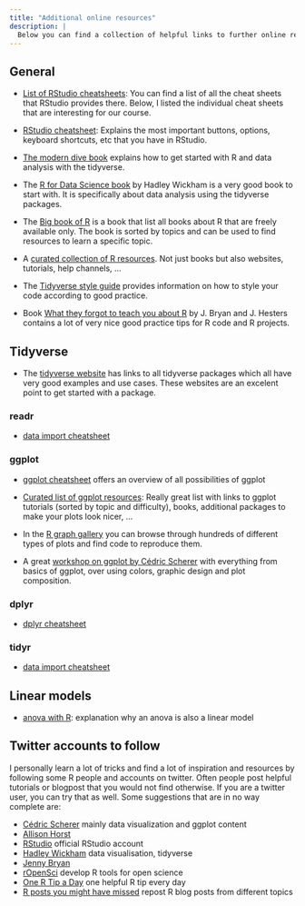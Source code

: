 ```yaml
---
title: "Additional online resources"
description: |
  Below you can find a collection of helpful links to further online resources regarding the workshop topics.
---
```


## General

- [List of RStudio cheatsheets](https://www.rstudio.com/resources/cheatsheets/): You can find a list of all the cheat sheets that RStudio provides there. Below, I listed the individual cheat sheets that are interesting for our course.

- [RStudio cheatsheet](https://raw.githubusercontent.com/rstudio/cheatsheets/master/rstudio-ide.pdf): Explains the most important buttons, options, keyboard shortcuts, etc that you have in RStudio.

- [The modern dive book](https://moderndive.com/1-getting-started.html#code) explains how to get started with R and data analysis with the tidyverse.

- The [R for Data Science book](https://r4ds.had.co.nz/index.html) by Hadley Wickham is a very good book to start with. It is specifically about data analysis using the tidyverse packages.

- The [Big book of R](https://www.bigbookofr.com/) is a book that list all books about R that are freely available only. The book is sorted by topics and can be used to find resources to learn a specific topic.

- A [curated collection of R resources](https://github.com/iamericfletcher/awesome-r-learning-resources). Not just books but also websites, tutorials, help channels, ...

- The [Tidyverse style guide](https://style.tidyverse.org/) provides information on how to style your code according to good practice.

- Book [What they forgot to teach you about R](https://rstats.wtf/) by J. Bryan and J. Hesters contains a lot of very nice good practice tips for R code and R projects.

## Tidyverse

- The [tidyverse website](https://tidyverse.org/) has links to all tidyverse packages which all have very good examples and use cases. These websites are an excelent point to get started with a package.

### readr

- [data import cheatsheet](https://raw.githubusercontent.com/rstudio/cheatsheets/master/data-import.pdf)

### ggplot

- [ggplot cheatsheet](https://raw.githubusercontent.com/rstudio/cheatsheets/master/data-visualization-2.1.pdf) offers an overview of all possibilities of ggplot

- [Curated list of ggplot resources](https://github.com/erikgahner/awesome-ggplot2):
Really great list with links to ggplot tutorials (sorted by topic and difficulty), books, additional packages to make your plots look nicer, ...

- In the [R graph gallery](https://www.r-graph-gallery.com/) you can browse through hundreds of different types of plots and find code to reproduce them.

- A great [workshop on ggplot by Cédric Scherer](https://rstudio-conf-2022.github.io/ggplot2-graphic-design/) with everything from basics of ggplot, over using colors, graphic design and plot composition.

 
### dplyr

- [dplyr cheatsheet](https://raw.githubusercontent.com/rstudio/cheatsheets/master/data-transformation.pdf)

### tidyr

- [data import cheatsheet](https://raw.githubusercontent.com/rstudio/cheatsheets/master/data-import.pdf)

## Linear models

- [anova with R](https://stats.libretexts.org/Bookshelves/Applied_Statistics/Book%3A_Learning_Statistics_with_R_-_A_tutorial_for_Psychology_Students_and_other_Beginners_(Navarro)/16%3A_Factorial_ANOVA/16.06%3A_ANOVA_As_a_Linear_Model): explanation why an anova is also a linear model

## Twitter accounts to follow

I personally learn a lot of tricks and find a lot of inspiration and resources by following some R people and accounts on twitter. Often people post helpful tutorials or blogpost that you would not find otherwise. If you are a twitter user, you can try that as well.
Some suggestions that are in no way complete are:

- [Cédric Scherer](https://twitter.com/CedScherer) mainly data visualization and ggplot content
- [Allison Horst](https://twitter.com/allison_horst)
- [RStudio](https://twitter.com/rstudio) official RStudio account
- [Hadley Wickham](https://twitter.com/hadleywickham) data visualisation, tidyverse
- [Jenny Bryan](https://twitter.com/JennyBryan)
- [rOpenSci](https://twitter.com/rOpenSci) develop R tools for open science
- [One R Tip a Day](https://twitter.com/RLangTip) one helpful R tip every day
- [R posts you might have missed](https://twitter.com/icymi_r) repost R blog posts from different topics





